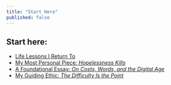 ```yaml
---
title: "Start Here"
published: false
---
```


## Start here:

- [Life Lessons I Return To](/meditations)
- [My Most Personal Piece: *Hopelessness Kills*](/essays/hopelessness-kills)
- [A Foundational Essay: *On Costs, Words, and the Digital Age*](/essays/on-costs-words-and-the-digital-age)
- [My Guiding Ethic: *The Difficulty Is the Point*](/essays/the-difficulty-is-the-point) 